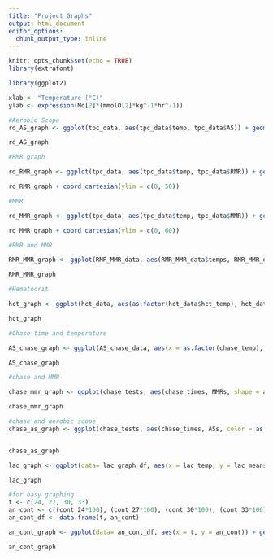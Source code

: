 ```yaml
---
title: "Project Graphs"
output: html_document
editor_options: 
  chunk_output_type: inline
---
```


```r
knitr::opts_chunk$set(echo = TRUE)
library(extrafont)
```


```r
library(ggplot2)

xlab <- "Temperature (°C)"
ylab <- expression(Mo[2]*(mmolO[2]*kg^-1*hr^-1))

#Aerobic Scope
rd_AS_graph <- ggplot(tpc_data, aes(tpc_data$temp, tpc_data$AS)) + geom_point(size = 2) + geom_errorbar(aes(ymin = tpc_data$AS - tpc_data$AS_err, ymax = tpc_data$AS + tpc_data$AS_err), width = 0.2) + labs(y = ylab, x = xlab) + theme_classic() + theme(axis.text = element_text(size = 10, color = "black", family = 'Times New Roman'), axis.title = element_text(size = 10, color = 'black', family = 'Times New Roman')) + scale_x_continuous(breaks = seq(24, 33, by = 3)) + coord_cartesian(ylim = c(0, 50))

rd_AS_graph
```
```r
#RMR graph

rd_RMR_graph <- ggplot(tpc_data, aes(tpc_data$temp, tpc_data$RMR)) + geom_point(size = 2) + geom_errorbar(aes(ymin = tpc_data$RMR - tpc_data$RMR_err, ymax = tpc_data$RMR + tpc_data$RMR_err), width = 0.2) + labs(y = expression (RMR*(mg*O[2]*kg^-1*hr^-1)), x = expression (Temperature*(C))) + theme_classic() + theme(axis.text = element_text(size = 15, color = "black"))

rd_RMR_graph + coord_cartesian(ylim = c(0, 50))

```

```r
#MMR

rd_MMR_graph <- ggplot(tpc_data, aes(tpc_data$temp, tpc_data$MMR)) + geom_point(size = 2) + geom_errorbar(aes(ymin = tpc_data$MMR - tpc_data$MMR_err, ymax = tpc_data$MMR + tpc_data$MMR_err), width = 0.2) + labs(y = expression (MMR*(mg*O[2]*kg^-1*hr^-1)), x = expression (Temperature*(C))) + theme_classic() + theme(axis.text = element_text(size = 15, color = "black")) 

rd_MMR_graph + coord_cartesian(ylim = c(0, 60))
```

```r
#RMR and MMR

RMR_MMR_graph <- ggplot(RMR_MMR_data, aes(RMR_MMR_data$temps, RMR_MMR_data$RMR_MMR, shape = desig)) + geom_point(size = 3) + geom_errorbar(aes(ymin = RMR_MMR_data$RMR_MMR - RMR_MMR_data$RMR_MMR_err, ymax = RMR_MMR_data$RMR_MMR + RMR_MMR_data$RMR_MMR_err), width=.1) + labs(y = ylab, x = xlab) + theme_classic() + theme(axis.text = element_text(size = 10, color = "black", family = 'Times New Roman'), axis.title = element_text(size = 10, color = 'black', family = 'Times New Roman')) + scale_x_continuous(breaks = seq(24, 33, by = 3)) +scale_y_continuous(breaks = seq(0, 70, by = 10)) + guides(shape = FALSE)

RMR_MMR_graph 
```

```r
#Hematocrit 

hct_graph <- ggplot(hct_data, aes(as.factor(hct_data$hct_temp), hct_data$hct)) + geom_point(size = 2) + geom_errorbar(aes(ymin = hct_data$hct - hct_data$hct_err, ymax = hct_data$hct + hct_data$hct_err), width = 0.2) + labs(y = expression(Hematocrit ('%'*RBC)), x = xlab) + theme_classic() + theme(axis.text = element_text(size = 10, color = "black", family = 'Times New Roman'), axis.title = element_text(size = 10, color = 'black', family = 'Times New Roman')) + coord_cartesian(ylim = c(25, 40))

hct_graph 
```

```r
#Chase time and temperature

AS_chase_graph <- ggplot(AS_chase_data, aes(x = as.factor(chase_temp), y = AS_chase)) + geom_point(size = 3) + geom_errorbar(ymin = AS_chase - AS_chase_err, ymax = AS_chase + AS_chase_err, width = 0.2) + theme_classic() + labs(x = 'Temperature', y = 'Time Chased') + theme(axis.text = element_text(size = 15, color = "black")) + coord_cartesian(ylim = c(0, 200))

AS_chase_graph
```

```r
#chase and MMR

chase_mmr_graph <- ggplot(chase_tests, aes(chase_times, MMRs, shape = as.factor(temps))) + geom_point(size = 3.0) + theme_classic() + scale_shape_manual(values = c(15, 16, 17, 18)) + labs(x = 'Chase Time (s)', y = 'MMR', shape = 'Temperature') + geom_smooth(method = 'lm', se = FALSE) + theme(axis.text = element_text(size = 15, color = "black")) 

chase_mmr_graph
```

```r
#chase and aerobic scope
chase_as_graph <- ggplot(chase_tests, aes(chase_times, ASs, color = as.factor(temps))) + geom_point() + theme_classic() + labs(x = 'Time to Exhaustion (s)', y = 'Aerobic scope', color = 'Temperature') + scale_color_manual(values = c('blue', 'black', 'darkslategray4', 'firebrick')) + geom_smooth(method = 'lm', se = FALSE) + theme(axis.text = element_text(size = 15, color = "black"))


chase_as_graph
```

```r
lac_graph <- ggplot(data= lac_graph_df, aes(x = lac_temp, y = lac_means)) + geom_point(size = 3.0) + theme_classic() + labs(x = xlab, y = expression(Lactate*(mu*mol/g))) + geom_errorbar(aes(ymin = lac_means - lac_error, ymax = lac_means + lac_error), width = 0.2) + theme(axis.text = element_text(size = 15, color = "black", family = 'Times New Roman'), axis.title = element_text(size = 15, color = 'black', family = 'Times New Roman'))  + coord_cartesian(ylim = c(0, 100))

lac_graph
```



```r
#for easy graphing
t <- c(24, 27, 30, 33)
an_cont <- c((cont_24*100), (cont_27*100), (cont_30*100), (cont_33*100))
an_cont_df <- data.frame(t, an_cont)

an_cont_graph <- ggplot(data= an_cont_df, aes(x = t, y = an_cont)) + geom_point(size = 5.0) + theme_classic() + labs(x = xlab, y = expression('Anaerobic Contribution (%)')) + theme(axis.text = element_text(size = 15, color = "black"), axis.title = element_text(size = 15, color = 'black'))  + coord_cartesian(ylim = c(0, 100)) + scale_x_continuous(breaks = seq(24, 33, by = 3))

an_cont_graph
```



